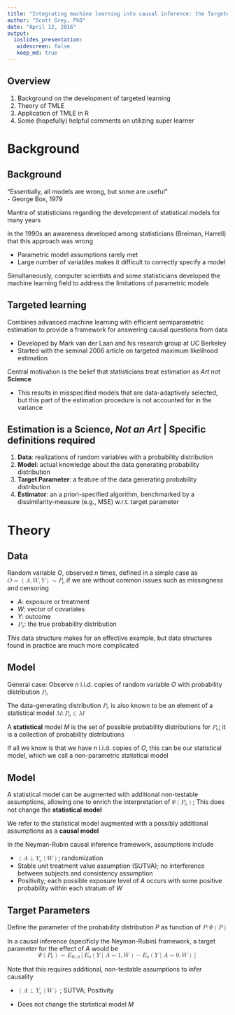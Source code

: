 ```yaml
---
title: "Integrating machine learning into causal inference: the Targeted Maximum Likelihood Estimation approach"
author: "Scott Grey, PhD"
date: "April 12, 2016"
output: 
  ioslides_presentation:
   widescreen: false
   keep_md: true
---
```


## Overview

1. Background on the development of targeted learning
2. Theory of TMLE
3. Application of TMLE in R
4. Some (hopefully) helpful comments on utilizing super learner

# Background

## Background
<div class="centered">
"Essentially, all models are wrong, but some are useful"  
- George Box, 1979

</div>

Mantra of statisticians regarding the development of statistical models for many years  

In the 1990s an awareness developed among statisticians (Breiman, Harrell) that this approach was wrong  

- Parametric model assumptions rarely met
- Large number of variables makes it difficult to correctly specify a model  

Simultaneously, computer scientists and some statisticians developed the machine learning field to address the limitations of parametric models

## Targeted learning

Combines advanced machine learning with efficient semiparametric estimation to provide a framework for answering causal questions from data  

- Developed by Mark van der Laan and his research group at UC Berkeley
- Started with the seminal 2006 article on targeted maximum likelihood estimation  

Central motivation is the belief that statisticians treat estimation as *Art* not **Science**  

- This results in misspecified models that are data-adaptively selected, but this part of the estimation procedure is not accounted for in the variance

## Estimation is a Science, *Not an Art* | Specific definitions required

1. **Data**: realizations of random variables with a probability distribution
2. **Model**: actual knowledge about the data generating probability distribution
3. **Target Parameter**: a feature of the data generating probability distribution
4. **Estimator**: an a priori-specified algorithm, benchmarked by a dissimilarity-measure (e.g., MSE) w.r.t. target parameter

# Theory

## Data 

Random variable $O$, observed $n$ times, defined in a simple case as <math xmlns='http://www.w3.org/1998/Math/MathML'>
 <mrow>
  <mi>O</mi><mo>=</mo><mrow><mo>(</mo>
   <mrow>
    <mi>A</mi><mo>,</mo><mi>W</mi><mo>,</mo><mi>Y</mi></mrow>
  <mo>)</mo></mrow><mo>&#x223C;</mo><msub>
   <mi>P</mi>
   <mi>0</mi>
  </msub>
  </mrow>
</math> if we are without common issues such as missingness and censoring  

- $A$: exposure or treatment 
- $W$: vector of covariates
- $Y$: outcome 
- <math xmlns='http://www.w3.org/1998/Math/MathML'>
 <msub>
  <mi>P</mi>
  <mi>0</mi>
 </msub>
 </math>: the true probability distribution

This data structure makes for an effective example, but data structures found in practice are much more complicated

## Model

General case: Observe $n$ i.i.d. copies of random variable $O$ with probability distribution <math xmlns='http://www.w3.org/1998/Math/MathML'>
 <msub>
  <mi>P</mi>
  <mi>0</mi>
 </msub>
</math>

The data-generating distribution <math xmlns='http://www.w3.org/1998/Math/MathML'>
 <msub>
  <mi>P</mi>
  <mi>0</mi>
 </msub>
 </math> is also known to be an element of a statistical model <math xmlns='http://www.w3.org/1998/Math/MathML'>
 <mi>M</mi><mo>:</mo><msub>
  <mi>P</mi>
  <mn>0</mn>
 </msub>
 <mo>&#x2208;</mo><mi>M</mi>
</math>

A **statistical** model $M$ is the set of possible probability distributions for <math xmlns='http://www.w3.org/1998/Math/MathML'>
 <msub>
  <mi>P</mi>
  <mi>0</mi>
 </msub>
 </math>; it is a collection of probability distributions

If all we know is that we have $n$ i.i.d. copies of $O$, this can be our statistical model, which we call a non-parametric statistical model

## Model 

A statistical model can be augmented with additional non-testable  assumptions, allowing one to enrich the interpretation of <math xmlns='http://www.w3.org/1998/Math/MathML'>
 <mi>&#x03A8;</mi><mrow><mo>(</mo>
  <mrow>
   <msub>
    <mi>P</mi>
    <mn>0</mn>
   </msub>
   </mrow>
 <mo>)</mo></mrow>
</math>; This does not change the **statistical model**  

We refer to the statistical model augmented with a possibly additional assumptions as a **causal model**

In the Neyman-Rubin causal inference framework, assumptions include  

- <math xmlns='http://www.w3.org/1998/Math/MathML'>
 <mrow><mo>(</mo>
  <mrow>
   <mi>A</mi><mo>&#x22A5;</mo><msub>
    <mi>Y</mi>
    <mi>a</mi>
   </msub>
   <mo>&#x007C;</mo><mi>W</mi></mrow>
 <mo>)</mo></mrow>
</math>; randomization    
- Stable unit treatment value assumption (SUTVA); no interference between subjects and consistency assumption  
- Positivity; each possible exposure level of $A$ occurs with some positive probability within each stratum of $W$

## Target Parameters 
Define the parameter of the probability distribution $P$ as function of <math xmlns='http://www.w3.org/1998/Math/MathML'>
 <mi>P</mi><mo>:</mo><mi>&#x03A8;</mi><mrow><mo>(</mo>
  <mi>P</mi>
 <mo>)</mo></mrow>
</math>

In a causal inference (specificly the Neyman-Rubin) framework, a target parameter for the effect of $A$ would be  
<math display='block' xmlns='http://www.w3.org/1998/Math/MathML'>
 <mi>&#x03A8;</mi><mrow><mo>(</mo>
  <mrow>
   <msub>
    <mi>P</mi>
    <mn>0</mn>
   </msub>
   </mrow>
 <mo>)</mo></mrow><mo>=</mo><msub>
  <mi>E</mi>
  <mrow>
   <mi>W</mi><mo>,</mo><mn>0</mn></mrow>
 </msub>
 <mrow><mo>[</mo> <mrow>
  <msub>
   <mi>E</mi>
   <mn>0</mn>
  </msub>
  <mrow><mo>(</mo>
   <mrow>
    <mi>Y</mi><mo>&#x007C;</mo><mi>A</mi><mo>=</mo><mn>1</mn><mo>,</mo><mi>W</mi></mrow>
  <mo>)</mo></mrow><mo>&#x2212;</mo><msub>
   <mi>E</mi>
   <mn>0</mn>
  </msub>
  <mrow><mo>(</mo>
   <mrow>
    <mi>Y</mi><mo>&#x007C;</mo><mi>A</mi><mo>=</mo><mn>0</mn><mo>,</mo><mi>W</mi></mrow>
  <mo>)</mo></mrow></mrow> <mo>]</mo></mrow>
</math>  

Note that this requires additional, non-testable assumptions to infer causality  

- <math xmlns='http://www.w3.org/1998/Math/MathML'>
 <mrow><mo>(</mo>
  <mrow>
   <mi>A</mi><mo>&#x22A5;</mo><msub>
    <mi>Y</mi>
    <mi>a</mi>
   </msub>
   <mo>&#x007C;</mo><mi>W</mi></mrow>
 <mo>)</mo></mrow>
</math>
; SUTVA; Positivity

- Does not change the statistical model $M$

